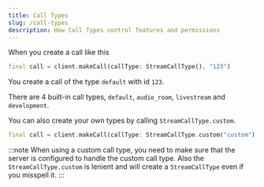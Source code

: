 ```yaml
---
title: Call Types
slug: /call-types
description: How Call Types control features and permissions
---
```




When you create a call like this

```dart
final call = client.makeCall(callType: StreamCallType(), "123")
```

You create a call of the type `default` with id `123`.

There are 4 built-in call types, `default`, `audio_room`, `livestream` and `development`.

You can also create your own types by calling `StreamCallType.custom`.
  
```dart
final call = client.makeCall(callType: StreamCallType.custom("custom"), "123")
```

:::note
  When using a custom call type, you need to make sure that the server is configured to handle the custom call type.
  Also the `StreamCallType.custom` is lenient and will create a `StreamCallType` even if you misspell it.
:::

<CallTypesPage />